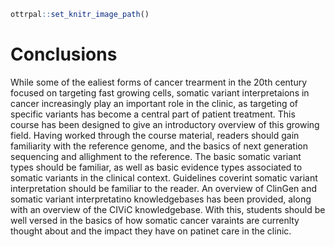 ```r
ottrpal::set_knitr_image_path()
```

# Conclusions

While some of the ealiest forms of cancer trearment in the 20th century focused on targeting fast growing cells, somatic variant interpretaions in cancer increasingly play an important role in the clinic, as targeting of specific variants has become a central part of patient treatment. This course has been designed to give an introductory overview of this growing field. Having worked through the course material, readers should gain familiarity with the reference genome, and the basics of next generation sequencing and allighment to the reference. The basic somatic variant types should be familiar, as well as basic evidence types associated to somatic variants in the clinical context. Guidelines coverint somatic variant interpretation should be familiar to the reader. An overview of ClinGen and somatic variant interpretatino knowledgebases has been provided, along with an overview of the CIViC knowledgebase. With this, students should be well versed in the basics of how somatic cancer varaints are currenlty thought about and the impact they have on patinet care in the clinic.  

